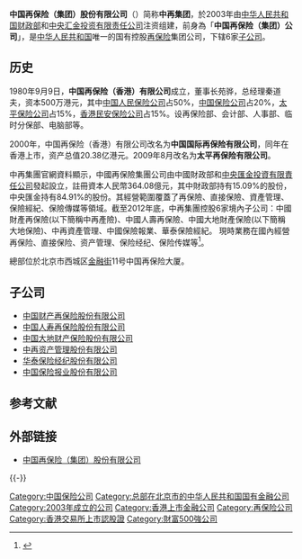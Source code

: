 {{primarysources|time=2017-11-26T17:06:28+00:00}}
{{Infobox company
| name = 中国再保险(集团)股份有限公司<br /> China Reinsurance (Group) Corporation  
| logo = China_re_logo.png
| type = [[上市公司|上市公司]]
| traded_as = {{hkex|1508}}
| genre = 
| foundation = 
| founder = 
| location_city = [[北京|北京]]
| location_country = {{CHN}}
| origins = 
| key_people = 
| area_served = {{CHN}}
| industry = [[再保险|再保险]] 
| products = 
| services = 
| revenue = 
| operating_income = 
| net_income = 
| num_employees = 23,020 (2015年6月30日)
| divisions = 
| subsid = 
| owner = [[中央汇金投资有限责任公司|中央汇金投资有限责任公司]]<br />[[中华人民共和国财政部|中华人民共和国财政部]]
| parent = 
| slogan = 
| homepage ={{url|http://www.chinare.com.cn}}
}}

'''中国再保险（集团）股份有限公司'''（{{hkex|1508}}）简称'''中再集团'''，於2003年由[[中华人民共和国财政部|中华人民共和国财政部]]和[[中央汇金投资有限责任公司|中央汇金投资有限责任公司]]注资组建，前身為「'''中国再保险（集团）公司'''」，是[[中华人民共和国|中华人民共和国]]唯一的国有控股[[再保险|再保险]]集团公司，下辖6家[[子公司|子公司]]。

== 历史 ==
1980年9月9日，'''中国再保险（香港）有限公司'''成立，董事长苑骅，总经理秦道夫，资本500万港元，其中[[中国人民保险公司|中国人民保险公司]]占50%，[[中國保險集團|中国保险公司]]占20%，[[太平保险|太平保险公司]]占15%，[[香港民安保险公司|香港民安保险公司]]占15%。设再保险部、会计部、人事部、临时分保部、电脑部等。

2000年，中国再保险（香港）有限公司改名为'''中国国际再保险有限公司'''，同年在香港上市，资产总值20.38亿港元。2009年8月改名为'''太平再保险有限公司'''。

中再集團官網資料顯示，中國再保險集團公司由中國財政部和[[中央匯金投資有限責任公司|中央匯金投資有限責任公司]]發起設立，註冊資本人民幣364.08億元，其中財政部持有15.09%的股份，中央匯金持有84.91%的股份。其經營範圍覆蓋了再保險、直接保險、資產管理、保險經紀、保險傳媒等領域。截至2012年底，中再集團控股6家境內子公司：中國財產再保險(以下簡稱中再產險)、中國人壽再保險、中國大地財產保險(以下簡稱大地保險)、中再資產管理、中國保險報業、華泰保險經紀。
現時業務在國內經營再保险、直接保险、资产管理、保险经纪、保险传媒等<ref>{{Cite web |url=http://www.chinare.com.cn/gyzz/gsjj/ |title=中国再保险（集团）股份有限公司簡介 |accessdate=2012-12-03 |archive-date=2009-03-19 |archive-url=https://web.archive.org/web/20090319092558/http://www.chinare.com.cn/gyzz/gsjj/ |dead-url=no }}</ref>。

總部位於北京市西城区[[金融街_(北京)|金融街]]11号中国再保险大厦。

==子公司==
*[[中国财产再保险股份有限公司|中国财产再保险股份有限公司]]
*[[中国人寿再保险股份有限公司|中国人寿再保险股份有限公司]]
*[[中国大地财产保险股份有限公司|中国大地财产保险股份有限公司]]
*[[中再资产管理股份有限公司|中再资产管理股份有限公司]]
*[[华泰保险经纪股份有限公司|华泰保险经纪股份有限公司]]
*[[中国保险报业股份有限公司|中国保险报业股份有限公司]]

== 参考文献 ==
{{Reflist}}

== 外部链接 ==
* [http://www.chinare.com.cn/ 中国再保险（集团）股份有限公司]{{Wayback|url=http://www.chinare.com.cn/ |date=20201117154912 }}

{{-}}
{{主要保险公司}}
{{中国保险业}}

{{Authority control}}

[[Category:中国保险公司|Category:中国保险公司]]
[[Category:总部在北京市的中华人民共和国国有金融公司|Category:总部在北京市的中华人民共和国国有金融公司]]
[[Category:2003年成立的公司|Category:2003年成立的公司]]
[[Category:香港上市金融公司|Category:香港上市金融公司]]
[[Category:再保险公司|Category:再保险公司]]
[[Category:香港交易所上市認股證|Category:香港交易所上市認股證]]
[[Category:財富500強公司|Category:財富500強公司]]